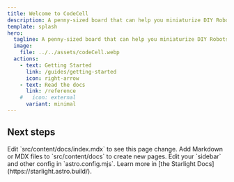 ```yaml
---
title: Welcome to CodeCell
description: A penny-sized board that can help you miniaturize DIY Robots, Wearables & other IoT projects
template: splash
hero:
  tagline: A penny-sized board that can help you miniaturize DIY Robots, Wearables & other IoT projects
  image:
    file: ../../assets/codeCell.webp
  actions:
    - text: Getting Started
      link: /guides/getting-started
      icon: right-arrow
    - text: Read the docs
      link: /reference
    #   icon: external
      variant: minimal
---
```



## Next steps

<CardGrid stagger>
	<Card title="Update content" icon="pencil">
		Edit `src/content/docs/index.mdx` to see this page change.
	</Card>
	<Card title="Add new content" icon="add-document">
		Add Markdown or MDX files to `src/content/docs` to create new pages.
	</Card>
	<Card title="Configure your site" icon="setting">
		Edit your `sidebar` and other config in `astro.config.mjs`.
	</Card>
	<Card title="Read the docs" icon="open-book">
		Learn more in [the Starlight Docs](https://starlight.astro.build/).
	</Card>
</CardGrid>

